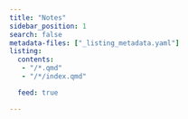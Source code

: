 ```yaml
---
title: "Notes"
sidebar_position: 1
search: false
metadata-files: ["_listing_metadata.yaml"]
listing:
  contents: 
   - "/*.qmd"
   - "/*/index.qmd"

  feed: true

---
```




